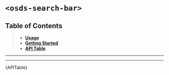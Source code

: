 
<Meta title="UI Components/️Search Bar [atom]/Web Component" />

# `<osds-search-bar>`

## Table of Contents
> - **[Usage](#usage)**
> - **[Getting Started](#getting-started)**
> - **[API Table](#api-table)**

<hr/>
<Usage />
<hr/>
<div id="api-table"><Description>{APITable}</Description></div>
